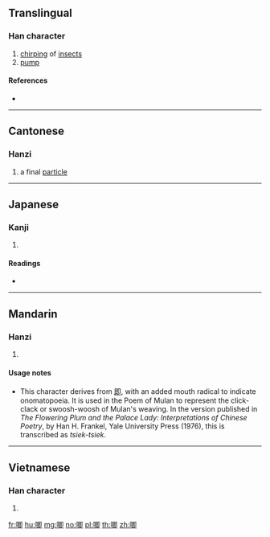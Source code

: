 {{also|喞}}
==Translingual==

===Han character===
{{Han char|rn=30|rad=口|as=07|sn=10|four=67020|canj=RAIL|ids=⿰口即}}

# [[chirping]] of [[insect]]s
# [[pump]]

====References====
* {{Han ref|kx=0201.121|hdz=10634.140|uh=5527|ud=21799}}

----

==Cantonese==

===Hanzi===
{{yue-hanzi|jyut=[[zek1]], [[zik1]]|y=jek1, jik1}}

# a final [[particle]]

----

==Japanese==

===Kanji===
{{ja-kanji|grade=|rs=口07}}

# {{defn|lang=ja|sort=口07}}

====Readings====
* {{ja-readings|on=[[そく]] (soku), [[しょく]] (shoku)|kun=[[かこつ]] (kakotsu)}}

----

==Mandarin==

===Hanzi===
{{cmn-hanzi|pin=[[jī]] ([[ji1]])|wg=chi<sup>1</sup>}}

# {{defn|lang=cmn|sort=口07}}

====Usage notes====
* This character derives from [[即]], with an added mouth radical to indicate onomatopoeia. It is used in the Poem of Mulan to represent the click-clack or swoosh-woosh of Mulan's weaving. In the version published in ''The Flowering Plum and the Palace Lady: Interpretations of Chinese Poetry'', by Han H. Frankel, Yale University Press (1976), this is transcribed as ''tsiek-tsiek''.

----

==Vietnamese==

===Han character===
{{vi-hantu|[[tức]], [[cơ]]|rs=口07}}

# {{defn|lang=vi}}

[[fr:唧]]
[[hu:唧]]
[[mg:唧]]
[[no:唧]]
[[pl:唧]]
[[th:唧]]
[[zh:唧]]